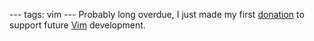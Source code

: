 ---
tags: vim
---
Probably long overdue, I just made my first [http://www.vim.org/sponsor/index.php donation] to support future [[Vim]] development.
